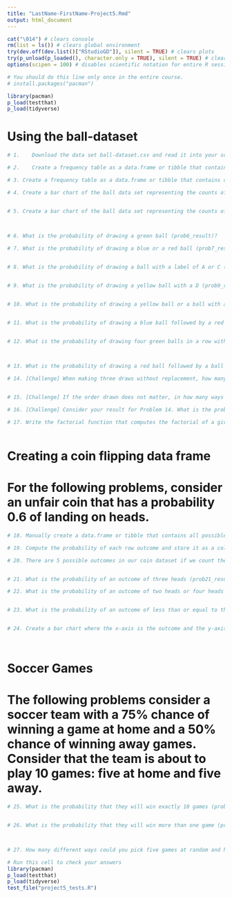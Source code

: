 ```yaml
---
title: "LastName-FirstName-Project5.Rmd"
output: html_document
---
```



```r
cat("\014") # clears console 
rm(list = ls()) # clears global environment 
try(dev.off(dev.list()["RStudioGD"]), silent = TRUE) # clears plots 
try(p_unload(p_loaded(), character.only = TRUE), silent = TRUE) # clears packages 
options(scipen = 100) # disables scientific notation for entire R session

# You should do this line only once in the entire course. 
# install.packages("pacman") 

library(pacman)
p_load(testthat) 
p_load(tidyverse)


```

# Using the ball-dataset

```r
# 1.	Download the data set ball-dataset.csv and read it into your script. Each ball in the dataset is represented by a color (red, blue, green, or yellow) and a label (A, B, C, D, or E).


```

```r
# 2.	Create a frequency table as a data.frame or tibble that contains counts for each color of ball (freq_color).


```

```r
# 3. Create a frequency table as a data.frame or tibble that contains counts for each label of ball (freq_label).


```

```r
# 4. Create a bar chart of the ball data set representing the counts of the different colors.



```

```r
# 5. Create a bar chart of the ball data set representing the counts of the different labels.

  

```

```r
# 6. What is the probability of drawing a green ball (prob6_result)?


```

```r
# 7. What is the probability of drawing a blue or a red ball (prob7_result)?



```

```r
# 8. What is the probability of drawing a ball with a label of A or C (prob8_result)?



```

```r
# 9. What is the probability of drawing a yellow ball with a D (prob9_result)?



```


```r
# 10. What is the probability of drawing a yellow ball or a ball with a D (prob10_result)?



```



```r
# 11. What is the probability of drawing a blue ball followed by a red ball without replacement (prob11_result)?



```

```r
# 12. What is the probability of drawing four green balls in a row without replacement (prob12_result)?

  

```

```r
# 13. What is the probability of drawing a red ball followed by a ball with a B without replacement (prob13_result)?


```



```r
# 14. [Challenge] When making three draws without replacement, how many ways could you result in the letters “A”, “C”, “E”, in that order (prob14_result)?



```

```r
# 15. [Challenge] If the order drawn does not matter, in how many ways could you draw three balls that spell “ACE” (prob15_result)?


```


```r
# 16. [Challenge] Consider your result for Problem 14. What is the probability that the three balls that spell “ACE” are all green (prob16_result)?


```

```r
# 17. Write the factorial function that computes the factorial of a given number.



```

# Creating a coin flipping data frame

# For the following problems, consider an unfair coin that has a probability 0.6 of landing on heads.

```r
# 18. Manually create a data.frame or tibble that contains all possible outcomes of flipping the coin four times (coin_outcomes).


```

```r
# 19. Compute the probability of each row outcome and store it as a column in the data. Frame or tibble (coin_outcomes).


```


```r
# 20. There are 5 possible outcomes in our coin dataset if we count the number of heads in each row. For example, the row “H H H H” has 4 heads and the row “H T H T” has 2 heads. Compute the probability of each of the 5 possible outcomes (num_heads_prob).



```


```r
# 21. What is the probability of an outcome of three heads (prob21_result)?


```

```r
# 22. What is the probability of an outcome of two heads or four heads (prob22_result)?



```

```r
# 23. What is the probability of an outcome of less than or equal to three heads (prob23_result)?



```

```r
# 24. Create a bar chart where the x-axis is the outcome and the y-axis is the probability.




```

# Soccer Games

# The following problems consider a soccer team with a 75% chance of winning a game at home and a 50% chance of winning away games. Consider that the team is about to play 10 games: five at home and five away.

```r
# 25. What is the probability that they will win exactly 10 games (prob25_result)?



```

```r
# 26. What is the probability that they will win more than one game (prob26_result)?




```


```r
# 27. How many different ways could you pick five games at random and have three home games and two away games (prob27_result)?


```


```r
# Run this cell to check your answers 
library(pacman)
p_load(testthat) 
p_load(tidyverse)
test_file("project5_tests.R")

```



